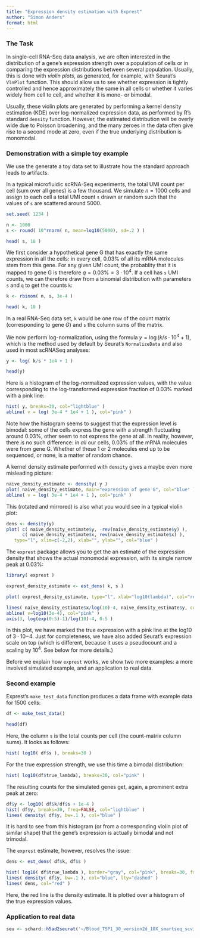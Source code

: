 ```yaml
---
title: "Expression density estimation with Exprest"
author: "Simon Anders"
format: html
---
```


### The Task

In single-cell RNA-Seq data analysis, we are often interested in the distribution of a gene's expression strength over a population of cells or in comparing the expression distributions between several population. Usually, this is done with *violin plots*, as generated, for example, with Seurat's `VlnPlot` function. This should allow us to see whether expression is tightly controlled and hence approximately the same in all cells or whether it varies widely from cell to cell, and whether it is mono- or bimodal.

Usually, these violin plots are generated by performing a kernel density estimation (KDE) over log-normalized expression data, as performed by R's standard `density` function. However, the estimated distribution will be overly wide due to Poisson broadening, and the many zeroes in the data often give rise to a second mode at zero, even if the true underlying distribution is monomodal.

### Demonstration with a simple toy example

We use the generate a toy data set to illustrate how the standard approach leads to artifacts. 

In a typical microfluidic scRNA-Seq experiments, the total UMI count per cell (sum over all genes) is a few thousand. We simulate $n=1000$ cells and assign to each cell a total UMI count `s` drawn ar random such that the values of `s` are scattered around 5000.

```r
set.seed( 1234 )

n <- 1000
s <- round( 10^rnorm( n, mean=log10(5000), sd=.2 ) )

head( s, 10 )
```

We first consider a hypothetical gene G that has exactly the same expression in all the cells:
in every cell, 0.03% of all its mRNA molecules stem from this gene. For any given UMI count, the probablity that it is mapped to gene G is therefore $q=0.03\%=3\cdot10^4$. If a cell has `s` UMI counts, we can therefore draw from a binomial distribution with parameters `s` and `q` to get the counts `k`:

```r
k <- rbinom( n, s, 3e-4 )

head( k, 10 )
```

In a real RNA-Seq data set, `k` would be one row of the count matrix (corresponding to gene *G*) and `s` the column sums of the matrix.

We now perform log-normalization, using the formula $y=\log( k/s\cdot 10^4+1)$, which is the method used by default by Seurat's `NormalizeData` and also used in most scRNASeq analyses:

```r
y <- log( k/s * 1e4 + 1 )

head(y)
```

Here is a histogram of the log-normalized expression values, with the value corresponding to the log-transformed expression fraction of 0.03% marked with a pink line:

```r
hist( y, breaks=30, col="lightblue" )
abline( v = log( 3e-4 * 1e4 + 1 ), col="pink" )
```

Note how the histogram seems to suggest that the expression level is bimodal: some of the cells express the gene with a strength fluctuating around 0.03%, other seem to not express the gene at all. In reality, however, there is no such difference: in *all* our cells, 0.03% of the mRNA molecules were from gene G. Whether of these 1 or 2 molecules end up to be sequenced, or none, is a matter of random chance. 

A kernel density estimate performed with `density` gives a maybe even more misleading picture:

```r
naive_density_estimate <- density( y )
plot( naive_density_estimate, main="expression of gene G", col="blue" )
abline( v = log( 3e-4 * 1e4 + 1 ), col="pink" )
```
This (rotated and mirrored) is also what you would see in a typical violin plot:

```r
dens <- density(y)
plot( c( naive_density_estimate$y, -rev(naive_density_estimate$y) ), 
      c( naive_density_estimate$x, rev(naive_density_estimate$x) ), 
   type="l", xlim=c(-2,2), xlab="", ylab="", col="blue" )
```
The `exprest` package allows you to get the an estimate of the expression density that shows the actual monomodal expression, with its single narrow peak at 0.03%:

```r
library( exprest )

exprest_density_estimate <- est_dens( k, s )

plot( exprest_density_estimate, type="l", xlab="log10(lambda)", col="red" )

lines( naive_density_estimate$x/log(10)-4, naive_density_estimate$y, col="blue", lty="dashed" )
abline( v=log10(3e-4), col="pink" )
axis(3, log(exp(0:5)-1)/log(10)-4, 0:5 )
```

In this plot, we have marked the true expression with a pink line at the log10 of $3\cdot 10{-4}$. Just for completeness, we 
have also added Seurat's expression scale on top (which is different, because it uses a pseudocount and a scaling by $10^4$. See below for more details.)

Before we explain how `exprest` works, we show two more examples: a more involved simulated example, and an application to real data.

### Second example

Exprest's `make_test_data` function produces a data frame with example data for 1500 cells:

```r
df <- make_test_data()

head(df)
```

Here, the column `s` is the total counts per cell (the count-matrix column sums). It looks as follows:

```r
hist( log10( df$s ), breaks=30 )
```

For the true expression strength, we use this time a bimodal distribution:

```r
hist( log10(df$true_lambda), breaks=30, col="pink" )
```

The resulting counts for the simulated genes get, again, a prominent extra peak at zero:

```r
df$y <- log10( df$k/df$s + 1e-4 )
hist( df$y, breaks=30, freq=FALSE, col="lightblue" )
lines( density( df$y, bw=.1 ), col="blue" )
```

It is hard to see from this histogram (or from a corresponding violin plot of similar shape) that the gene's expression is actually bimodal and not trimodal.


The `exprest` estimate, however, resolves the issue:

```r
dens <- est_dens( df$k, df$s )

hist( log10( df$true_lambda ), border="gray", col="pink", breaks=30, freq=FALSE )
lines( density( df$y, bw=.1 ), col="blue", lty="dashed" )
lines( dens, col="red" )
```

Here, the red line is the density estimate. It is plotted over a histogram of the true expression values. 

### Application to real data

```r
seu <- schard::h5ad2seurat('~/Blood_TSP1_30_version2d_10X_smartseq_scvi_Nov122024.h5ad')
```


